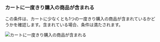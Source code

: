 ### カートに一度きり購入の商品が含まれる

この条件は、カートに少なくとも1つの一度きり購入の商品が含まれているかどうかを確認します。含まれている場合、条件は満たされます。

<img
  src="/images/essentials/condition-sets/cart-has-one-time-purchase-product.webp"
  alt="カートに一度きり購入の商品が含まれる"
/>
